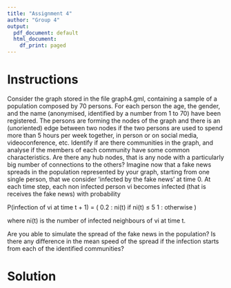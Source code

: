 ```yaml
---
title: "Assignment 4"
author: "Group 4"
output:
  pdf_document: default
  html_document:
    df_print: paged
---
```


# Instructions

Consider the graph stored in the file graph4.gml, containing a sample of a population composed by 70 persons. 
For each person the age, the gender, and the name (anonymised, identified by a number from 1 to 70) have been registered.
The persons are forming the nodes of the graph and there is an (unoriented) edge between two nodes if the two persons are used to spend more than 5 hours per week together, in person or on social media, videoconference, etc.
Identify if are there communities in the graph, and analyse if the members of each community have some common characteristics.
Are there any hub nodes, that is any node with a particularly big number of connections to the others?
Imagine now that a fake news spreads in the population represented by your graph, starting from one single person, that we consider ’infected by the fake news’ at time 0.
At each time step, each non infected person vi becomes infected (that is receives the fake news) with probability

P(infection of vi at time t + 1) = ( 
0.2 : ni(t) if ni(t) ≤ 5
1 : otherwise )

where ni(t) is the number of infected neighbours of vi at time t.

Are you able to simulate the spread of the fake news in the population?
Is there any difference in the mean speed of the spread if the infection
starts from each of the identified communities?

# Solution
